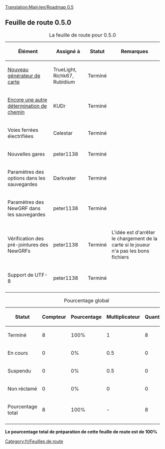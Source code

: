 {{Template:Historique/Fr}}
[[Translation:Main/en/Roadmap 0.5]]{{en/-}}{{Template:EnteteRoadmap/Fr|
precedent=Défunt|
courant=Feuille de route 0.5|
suivant=Feuille de route 0.6|
}}

== Feuille de route 0.5.0 ==

{| border="1"
|+ La feuille de route pour 0.5.0
|-
! Élément !! Assigné à !! Statut !! Remarques
|-
|[[Main/fr/TGP|Nouveau générateur de carte]] || TrueLight, Richk67, Rubidium
!class="checked" | Terminé || 
|-
|[[Main/fr/Encore une autre détermination de chemin|Encore une autre détermination de chemin]] || KUDr
!class="checked" | Terminé || 
|-
|Voies ferrées électrifiées || Celestar
!class="checked" | Terminé ||
|-
|Nouvelles gares || peter1138
!class="checked" | Terminé ||
|-
|Paramètres des options dans les sauvegardes || Darkvater
!class="checked" | Terminé ||
|-
|Paramètres des NewGRF dans les sauvegardes || peter1138
!class="checked" | Terminé ||
|-
|Vérification des pré-jointures des NewGRFs || peter1138
!class="checked" | Terminé || L'idée est d'arrêter le chargement de la carte si le joueur n'a pas les bons fichiers
|-
|Support de UTF-8 || peter1138
!class="checked" | Terminé || 
|-
|}


{| border="1"
|+ Pourcentage global
|-
! Statut !! Compteur !! Pourcentage !! Multiplicateur !! Quantité
|-
!class="checked" | Terminé || 8 || 100% || 1 || 8
|-
!class="wip" | En cours || 0 || 0% || 0.5 || 0
|-
!class="claimed" | Suspendu || 0 || 0% || 0.5 || 0
|-
!class="unclaimed" | Non réclamé || 0 || 0% || 0 || 0
|-
!class="wip" | Pourcentage total
!class="wip" | 8 
!class="wip" | 100% 
!class="wip" | - 
!class="wip" | 8
|-
|}
'''Le pourcentage total de préparation de cette feuille de route est de 100%'''

[[Category:fr/Feuilles de route]]